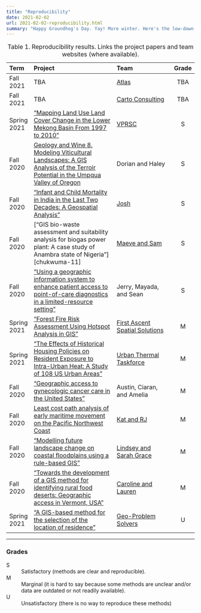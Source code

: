 ```yaml
---
title: "Reproducibility"
date: 2021-02-02
url: 2021-02-02-reproducibility.html
summary: "Happy Groundhog's Day. Yay! More winter. Here's the low-down on Client Meeting progress reports on the reproducibility of published geoprocesses."
---
```


:   Table 1. Reproducibility results. Links the project papers and team websites (where available).

| Term  | Project                   | Team              | Grade |
| :-----| :------------------------ | :---------------- | :---: |
| Fall 2021 | TBA | [Atlas][atlas] | TBA |
| Fall 2021 | TBA | [Carto Consulting][carto-consult] | TBA |
| Spring 2021 | ["Mapping Land Use Land Cover Change in the Lower Mekong Basin From 1997 to 2010"][spruce-20] | [VPRSC][vprsc] | S |
| Fall 2020 | [Geology and Wine 8. Modeling Viticultural Landscapes:  A  GIS Analysis  of  the  Terroir Potential  in  the  Umpqua Valley of Oregon][jones-04] | Dorian and Haley | S |
| Fall 2020 | ["Infant and Child Mortality in India in the Last Two Decades: A Geospatial Analysis"][sing-11] | [Josh][habib] | S |
| Fall 2020 | ["GIS bio-waste assessment and suitability analysis for biogas power plant: A case study of Anambra state of Nigeria"][chukwuma-11] | [Maeve and Sam][maeve-sam] | S |
| Fall 2020 | ["Using a geographic information system to enhance patient access to point-of-care diagnostics in a limited-resource setting"][ferguson-16] | Jerry, Mayada, and Sean | S |
| Spring 2021 | ["Forest Fire Risk Assessment Using Hotspot Analysis in GIS"][said-17] | [First Ascent Spatial Solutions][first-ascent] | M |
| Spring 2021 | ["The Effects of Historical Housing Policies on Resident Exposure to Intra-Urban Heat: A Study of 108 US Urban Areas"][hoffman-20] | [Urban Thermal Taskforce][urban-thermal-taskforce] | M |
| Fall 2020 | ["Geographic access to gynecologic cancer care in the United States"][shalowitz-15] | Austin, Ciaran, and Amelia | M |
| Fall 2020 | [Least cost path analysis of early maritime movement on the Pacific Northwest Coast][gustas-17] | [Kat and RJ][kat-rj] | M |
| Fall 2020 | ["Modelling future landscape change on coastal floodplains using a rule-based GIS"][brown-06] | [Lindsey and Sarah Grace][lindsey-sarah-grace] | M |
| Fall 2020 | ["Towards the development of a GIS method for identifying rural food deserts: Geographic access in Vermont, USA"][mcentee-10] | [Caroline and Lauren][lauren-caroline] | M |
| Spring 2021 | ["A GIS-based method for the selection of the location of residence"][albacete-12] | [Geo-Problem Solvers][geo-problem-solvers] | U |

[albacete-12]: https://doi.org/10.1080/10095020.2012.708159
[atlas]: https://sites.google.com/email.wm.edu/atlas-consultancy/overview
[brown-06]: https://doi.org/10.1016/j.envsoft.2005.07.011
[carto-consult]: https://cartoconsulting.weebly.com/
[chukwuma-21]: https://doi.org/10.1016/j.renene.2020.09.046
[ferguson-16]: http://doi.org/10.1186/s12942-016-0037-9
[first-ascent]: https://sites.google.com/email.wm.edu/first-ascent/home
[gustas-17]: http://dx.doi.org/10.1016/j.jas.2016.11.006
[habib]: https://sites.google.com/email.wm.edu/joshuahabib/client-meeting/purpose-and-key-concepts?authuser=0
[hoffman-20]: http://dx.doi.org/10.3390/cli8010012
[jones-04]: https://journals.lib.unb.ca/index.php/GC/article/view/2779/3267
[kat-rj]: https://sites.google.com/email.wm.edu/marine-lcp-analysis/overview
[lauren-caroline]: https://storymaps.arcgis.com/stories/9379895103e34c0aafc922ed57d0cba3
[lindsey-sarah-grace]: https://sites.google.com/email.wm.edu/client-meeting/home
[maeve-sam]: https://storymaps.arcgis.com/stories/bbf8d416c924465aa137b546dbcb1921
[mcentee-10]: https://doi.org/10.1016/j.apgeog.2009.05.004
[said-17]: http://dx.doi.org/10.2174/1874149501711010786
[shalowitz-15]: https://doi.org/10.1016/j.ygyno.2015.04.025
[sing-11]: https://doi.org/10.1371/journal.pone.0026856
[spruce-20]: https://doi.org/10.3389/fenvs.2020.00021
[geo-problem-solvers]: https://sites.google.com/email.wm.edu/geoproblemsolving-gis420/home
[urban-thermal-taskforce]: https://urbanthermaltaskforce.weebly.com/
[vprsc]: https://vprsc.weebly.com/

***

### Grades

S
:   Satisfactory (methods are clear and reproducible).

M
:   Marginal (it is hard to say because some methods are unclear and/or data are outdated or not readily available).

U
:   Unsatisfactory (there is no way to reproduce these methods)
